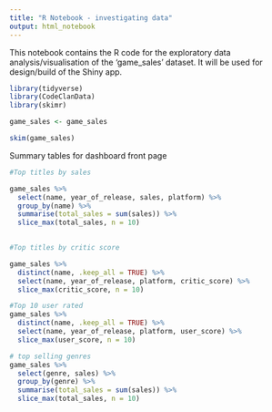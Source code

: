 ```yaml
---
title: "R Notebook - investigating data"
output: html_notebook
---
```


This notebook contains the R code for the exploratory data analysis/visualisation of the 'game_sales' dataset. It will be used for design/build of the Shiny app.


```r
library(tidyverse)
library(CodeClanData)
library(skimr)
```

```r
game_sales <- game_sales

skim(game_sales)

```

Summary tables for dashboard front page

```r
#Top titles by sales

game_sales %>% 
  select(name, year_of_release, sales, platform) %>% 
  group_by(name) %>% 
  summarise(total_sales = sum(sales)) %>% 
  slice_max(total_sales, n = 10)
  

```


```r
#Top titles by critic score

game_sales %>% 
  distinct(name, .keep_all = TRUE) %>% 
  select(name, year_of_release, platform, critic_score) %>% 
  slice_max(critic_score, n = 10)
```

```r
#Top 10 user rated
game_sales %>% 
  distinct(name, .keep_all = TRUE) %>% 
  select(name, year_of_release, platform, user_score) %>% 
  slice_max(user_score, n = 10)
```

```r
# top selling genres
game_sales %>% 
  select(genre, sales) %>% 
  group_by(genre) %>% 
  summarise(total_sales = sum(sales)) %>% 
  slice_max(total_sales, n = 10)
```

